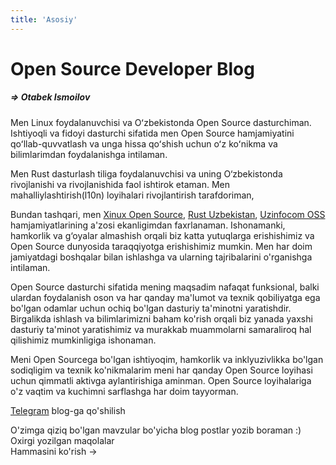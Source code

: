 ```yaml
---
title: 'Asosiy'
---
```



# Open Source Developer Blog

##### => Otabek Ismoilov

Men Linux foydalanuvchisi va Oʻzbekistonda Open Source dasturchiman. Ishtiyoqli va fidoyi dasturchi sifatida men Open Source hamjamiyatini qoʻllab-quvvatlash va unga hissa qoʻshish uchun oʻz koʻnikma va bilimlarimdan foydalanishga intilaman.

Men Rust dasturlash tiliga foydalanuvchisi va uning O‘zbekistonda rivojlanishi va rivojlanishida faol ishtirok etaman. Men mahalliylashtirish(l10n) loyihalari rivojlantirish tarafdoriman,

Bundan tashqari, men [Xinux Open Source](https://www.xinux.uz/), [Rust Uzbekistan](https://github.com/rust-lang-uz), [Uzinfocom OSS](https://github.com/uzinfocom-org) hamjamiyatlarining a'zosi ekanligimdan faxrlanaman. Ishonamanki, hamkorlik va g‘oyalar almashish orqali biz katta yutuqlarga erishishimiz va Open Source dunyosida taraqqiyotga erishishimiz mumkin. Men har doim jamiyatdagi boshqalar bilan ishlashga va ularning tajribalarini o'rganishga intilaman.

Open Source dasturchi sifatida mening maqsadim nafaqat funksional, balki ulardan foydalanish oson va har qanday ma'lumot va texnik qobiliyatga ega bo'lgan odamlar uchun ochiq bo'lgan dasturiy ta'minotni yaratishdir. Birgalikda ishlash va bilimlarimizni baham ko'rish orqali biz yanada yaxshi dasturiy ta'minot yaratishimiz va murakkab muammolarni samaraliroq hal qilishimiz mumkinligiga ishonaman.

Meni Open Sourcega bo'lgan ishtiyoqim, hamkorlik va inklyuzivlikka bo'lgan sodiqligim va texnik ko'nikmalarim meni har qanday Open Source loyihasi uchun qimmatli aktivga aylantirishiga aminman. Open Source loyihalariga o'z vaqtim va kuchimni sarflashga har doim tayyorman.

[Telegram](https://t.me/Otabek_Ismoilov) blog-ga qo'shilish

<div className="mt-8">
  <Tabs items={[]}>
    <Tab>
      <div className="mb-8">
        O'zimga qiziq bo'lgan mavzular bo'yicha blog postlar yozib boraman :)
      </div>
      <div className="mb-4 text-xl font-bold">Oxirgi yozilgan maqolalar</div>
      <Cards num={3}>
        <Card
          title="OS va Kernelga Kirish"
          description=""
          icon="▶️"
          href="/tutorials/article/linux-kernel"
        />
        <Card
          title="WebAssembly WASM"
          description=""
          icon="▶️"
          href="/tutorials/article/wasm"
        />
        <Card
          title="Kernel nima va u qanday ishlaydi?"
          description=""
          icon="▶️"
          href="/tutorials/article/kernel"
        />
      </Cards>
      <div className="text-right mt-4">
        <Link href="tutorials/all">Hammasini ko'rish →</Link>
      </div>
    </Tab>
    <Tab>
    </Tab>
    <Tab>
    </Tab>
  </Tabs>
</div>
